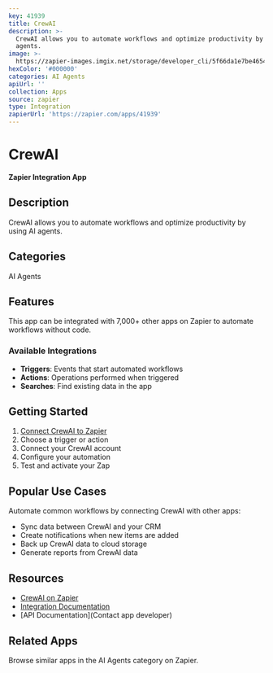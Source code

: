 ```yaml
---
key: 41939
title: CrewAI
description: >-
  CrewAI allows you to automate workflows and optimize productivity by using AI
  agents.
image: >-
  https://zapier-images.imgix.net/storage/developer_cli/5f66da1e7be46547cfab2729994257ab_2.png?auto=format%2Ccompress&ixlib=python-3.0.0&q=50
hexColor: '#000000'
categories: AI Agents
apiUrl: ''
collection: Apps
source: zapier
type: Integration
zapierUrl: 'https://zapier.com/apps/41939'
---
```

# CrewAI

**Zapier Integration App**

## Description

CrewAI allows you to automate workflows and optimize productivity by using AI agents.

## Categories

AI Agents

## Features

This app can be integrated with 7,000+ other apps on Zapier to automate workflows without code.

### Available Integrations

- **Triggers**: Events that start automated workflows
- **Actions**: Operations performed when triggered
- **Searches**: Find existing data in the app

## Getting Started

1. [Connect CrewAI to Zapier](https://zapier.com/apps/41939)
2. Choose a trigger or action
3. Connect your CrewAI account
4. Configure your automation
5. Test and activate your Zap

## Popular Use Cases

Automate common workflows by connecting CrewAI with other apps:

- Sync data between CrewAI and your CRM
- Create notifications when new items are added
- Back up CrewAI data to cloud storage
- Generate reports from CrewAI data

## Resources

- [CrewAI on Zapier](https://zapier.com/apps/41939)
- [Integration Documentation](https://zapier.com/apps/41939/integrations)
- [API Documentation](Contact app developer)

## Related Apps

Browse similar apps in the AI Agents category on Zapier.
